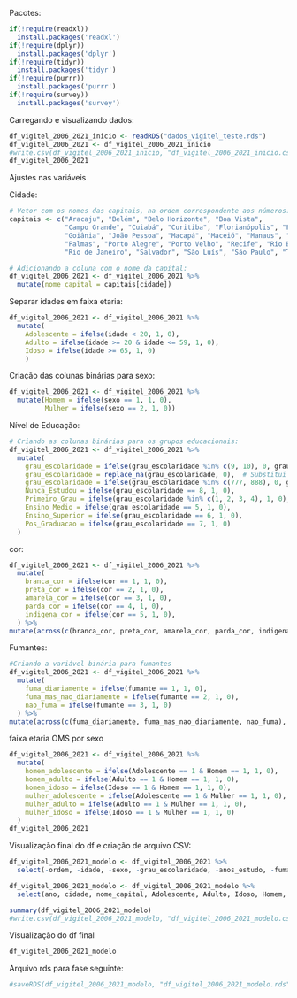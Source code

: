 Pacotes:
```r
if(!require(readxl))
  install.packages('readxl')
if(!require(dplyr))
  install.packages('dplyr')
if(!require(tidyr))
  install.packages('tidyr')
if(!require(purrr))
  install.packages('purrr')
if(!require(survey))
  install.packages('survey')
```
Carregando e visualizando dados:
```r
df_vigitel_2006_2021_inicio <- readRDS("dados_vigitel_teste.rds")
df_vigitel_2006_2021 <- df_vigitel_2006_2021_inicio
#write.csv(df_vigitel_2006_2021_inicio, "df_vigitel_2006_2021_inicio.csv", row.names = FALSE)
df_vigitel_2006_2021
```

Ajustes nas variáveis

Cidade:
```r
# Vetor com os nomes das capitais, na ordem correspondente aos números:
capitais <- c("Aracaju", "Belém", "Belo Horizonte", "Boa Vista", 
              "Campo Grande", "Cuiabá", "Curitiba", "Florianópolis", "Fortaleza", 
              "Goiânia", "João Pessoa", "Macapá", "Maceió", "Manaus", "Natal", 
              "Palmas", "Porto Alegre", "Porto Velho", "Recife", "Rio Branco", 
              "Rio de Janeiro", "Salvador", "São Luís", "São Paulo", "Teresina", "Vitória", "Distrito Federal")

# Adicionando a coluna com o nome da capital:
df_vigitel_2006_2021 <- df_vigitel_2006_2021 %>%
  mutate(nome_capital = capitais[cidade])
```

Separar idades em faixa etaria:
```r
df_vigitel_2006_2021 <- df_vigitel_2006_2021 %>%
  mutate(
    Adolescente = ifelse(idade < 20, 1, 0),
    Adulto = ifelse(idade >= 20 & idade <= 59, 1, 0),
    Idoso = ifelse(idade >= 65, 1, 0)
    )
```

Criação das colunas binárias para sexo:
```r
df_vigitel_2006_2021 <- df_vigitel_2006_2021 %>%
  mutate(Homem = ifelse(sexo == 1, 1, 0),
         Mulher = ifelse(sexo == 2, 1, 0))
```

Nível de Educação:
```r
# Criando as colunas binárias para os grupos educacionais:
df_vigitel_2006_2021 <- df_vigitel_2006_2021 %>%
  mutate(
    grau_escolaridade = ifelse(grau_escolaridade %in% c(9, 10), 0, grau_escolaridade),
    grau_escolaridade = replace_na(grau_escolaridade, 0),  # Substitui NA por 0
    grau_escolaridade = ifelse(grau_escolaridade %in% c(777, 888), 0, grau_escolaridade), # Substituindo "777" e "888" por 0
    Nunca_Estudou = ifelse(grau_escolaridade == 8, 1, 0),
    Primeiro_Grau = ifelse(grau_escolaridade %in% c(1, 2, 3, 4), 1, 0),
    Ensino_Medio = ifelse(grau_escolaridade == 5, 1, 0),
    Ensino_Superior = ifelse(grau_escolaridade == 6, 1, 0),
    Pos_Graduacao = ifelse(grau_escolaridade == 7, 1, 0)
  )
```

cor:
```r
df_vigitel_2006_2021 <- df_vigitel_2006_2021 %>%
  mutate(
    branca_cor = ifelse(cor == 1, 1, 0),
    preta_cor = ifelse(cor == 2, 1, 0),
    amarela_cor = ifelse(cor == 3, 1, 0),
    parda_cor = ifelse(cor == 4, 1, 0),
    indigena_cor = ifelse(cor == 5, 1, 0),
  ) %>%
mutate(across(c(branca_cor, preta_cor, amarela_cor, parda_cor, indigena_cor), ~ replace_na(.x, 0)))
```


Fumantes:
```r
#Criando a variável binária para fumantes
df_vigitel_2006_2021 <- df_vigitel_2006_2021 %>%
  mutate(
    fuma_diariamente = ifelse(fumante == 1, 1, 0),
    fuma_mas_nao_diariamente = ifelse(fumante == 2, 1, 0),
    nao_fuma = ifelse(fumante == 3, 1, 0)
  ) %>%
mutate(across(c(fuma_diariamente, fuma_mas_nao_diariamente, nao_fuma), ~ replace_na(.x, 0)))
```

faixa etaria OMS por sexo
```r
df_vigitel_2006_2021 <- df_vigitel_2006_2021 %>%
  mutate(
    homem_adolescente = ifelse(Adolescente == 1 & Homem == 1, 1, 0),
    homem_adulto = ifelse(Adulto == 1 & Homem == 1, 1, 0),
    homem_idoso = ifelse(Idoso == 1 & Homem == 1, 1, 0),
    mulher_adolescente = ifelse(Adolescente == 1 & Mulher == 1, 1, 0),
    mulher_adulto = ifelse(Adulto == 1 & Mulher == 1, 1, 0),
    mulher_idoso = ifelse(Idoso == 1 & Mulher == 1, 1, 0)
  )
df_vigitel_2006_2021
```

Visualização final do df e criação de arquivo CSV:
```r
df_vigitel_2006_2021_modelo <- df_vigitel_2006_2021 %>%
  select(-ordem, -idade, -sexo, -grau_escolaridade, -anos_estudo, -fumante, -cigarros_diario, -cigarros_semanal, -cigarros_diario_fx, -cigarros_semanal_fx, -cor)

df_vigitel_2006_2021_modelo <- df_vigitel_2006_2021_modelo %>%
  select(ano, cidade, nome_capital, Adolescente, Adulto, Idoso, Homem, Mulher, homem_adolescente, homem_adulto, homem_idoso, mulher_adolescente, mulher_adulto, mulher_idoso, Nunca_Estudou, Primeiro_Grau, Ensino_Medio, Ensino_Superior, Pos_Graduacao, branca_cor, preta_cor, amarela_cor, parda_cor, indigena_cor, fuma_diariamente, fuma_mas_nao_diariamente, nao_fuma, pesorake, everything())

summary(df_vigitel_2006_2021_modelo)
#write.csv(df_vigitel_2006_2021_modelo, "df_vigitel_2006_2021_modelo.csv", row.names = FALSE)
```

Visualização do df final
```r
df_vigitel_2006_2021_modelo
```


Arquivo rds para fase seguinte:
```r
#saveRDS(df_vigitel_2006_2021_modelo, "df_vigitel_2006_2021_modelo.rds")
```
